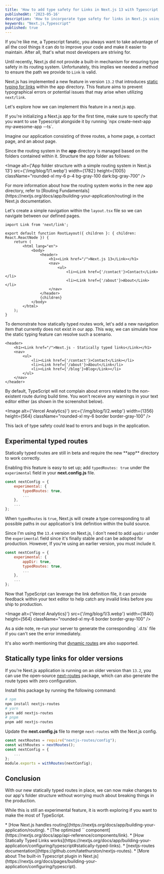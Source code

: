 ```yaml
---
title: 'How to add type safety for Links in Next.js 13 with Typescript'
publishedAt: '2023-05-16'
description: 'How to incorporate type safety for links in Next.js using Typescript and the newly introduced statically typed routes.'
keywords: "Next.js,Typescript"
published: true
---
```

If you're like me, a Typescript fanatic, you always want to take advantage of all the cool things it
can do to improve your code and make it easier to maintain. After all, that's what most developers
are striving for.

Until recently, Next.js did not provide a built-in mechanism for ensuring type safety in its routing
system. Unfortunately, this implies we needed a method to ensure the path we provide to `Link` is valid.

Next.js has implemented a new feature in version `13.2` that introduces
[static typing for links](https://nextjs.org/blog/next-13-2#statically-typed-links) within the app
directory. This feature aims to prevent typographical errors or potential issues that may arise when
utilizing `next/link`.

Let's explore how we can implement this feature in a next.js app.

<Callout type="WARNING">
If you're initializing a Next.js app for the first time, make sure to specify that you want to
use Typescript alongside it by running `npx create-next-app my-awesome-app --ts`.
</Callout>

Imagine our application consisting of three routes, a home page, a contact page, and an about page.

Since the routing system in the **app** directory is managed based on the folders contained within it.
Structure the app folder as follows:

<Image alt={'App folder structure with a simple routing system in Next.js 13'} src={'/img/blog/1/1.webp'} width={1782 } height={1005}
className="rounded-xl my-6 p-4 bg-gray-100 dark:bg-gray-700" />

<Callout type="INFO">
For more information about how the routing system works in the new app directory, refer to
[Routing Fundamentals](https://nextjs.org/docs/app/building-your-application/routing) in the Next.js documentation.
</Callout>

Let's create a simple navigation within the `layout.tsx` file so we can navigate between our defined pages.

```tsx title="app/layout.tsx"
import Link from 'next/link';

export default function RootLayout({ children }: { children: React.ReactNode }) {
	return (
		<html lang="en">
			<body>
				<header>
					<h1><Link href="/">Next.js 13</Link></h1>
					<nav>
						<ul>
							<li><Link href={'/contact'}>Contact</Link></li>
							<li><Link href={'/about'}>About</Link></li>
					</nav>
				</header>
				{children}
			</body>
		</html>
	);
}
```

To demonstrate how statically typed routes work, let's add a new navigation item that currently does not
exist in our app. This way, we can simulate how the static typing feature can resolve such a scenario.

```tsx {7}
<header>
	<h1><Link href="/">Next.js - Statically typed links</Link></h1>
	<nav>
		<ul>
			<li><Link href={'/contact'}>Contact</Link></li>
			<li><Link href={'/about'}>About</Link</li>
			<li><Link href={'/blog'}>Blog</Link></li>
		</ul>
	</nav>
</header>
```

By default, TypeScript will not complain about errors related to the non-existent route during build
time. You won't receive any warnings in your text editor either (as shown in the screenshot below).

<Image alt={'Vercel Analytics}'} src={'/img/blog/1/2.webp'} width={1356} height={564}
className="rounded-xl my-6 border border-gray-100" />

This lack of type safety could lead to errors and bugs in the application.

## Experimental typed routes

<Callout type="WARNING">
Statically typed routes are still in beta and require the new **app** directory to work correctly.
</Callout>

Enabling this feature is easy to set up; add `typedRoutes: true` under the `experimental` field
in your **next.config.js** file.
```js
const nextConfig = {
	experimental: {
		typedRoutes: true,
        ...
	},
    ...
};
```

When `typedRoutes` is `true`, Next.js will create a type corresponding to all possible paths in
our application's link definition within the build source.

Since I'm using the `13.4` version on Next.js, I don't need to add `appDir` under the `experimental` field
since it's finally stable and can be adopted for production. However, If you're using an earlier version,
you must include it.
```js {3}
const nextConfig = {
	experimental: {
        appDir: true,
		typedRoutes: true,
        ...
	},
    ...
};
```
Now that TypeScript can leverage the link definition file, it can provide feedback within your
text editor to help catch any invalid links before you ship to production.

<Image alt={'Vercel Analytics}'} src={'/img/blog/1/3.webp'} width={1840} height={564}
className="rounded-xl my-6 border border-gray-100" />

<Callout type="INFO">
As a side note, re-run your server to generate the corresponding `.d.ts` file if you can't see the error immediately.

It's also worth mentioning that [dynamic routes](https://nextjs.org/docs/app/building-your-application/routing/dynamic-routes) are also supported.
</Callout>

## Statically type links for older versions
If you're Next.js application is running on an older version than `13.2`, you can use the open-source
[next-routes](https://github.com/tatethurston/nextjs-routes) package, which can also generate the route
types with zero configuration.

Install this package by running the following command:
```bash
# npm
npm install nextjs-routes
# yarn
yarn add nextjs-routes
# pnpm
pnpm add nextjs-routes
```

Update the **next.config.js** file to merge `next-routes` with the Next.js config.
```js {1,2,6}
const nextRoutes = require("nextjs-routes/config");
const withRoutes = nextRoutes();
const nextConfig = {
    ...
};
module.exports = withRoutes(nextConfig);
```

## Conclusion

With our new statically typed routes in place, we can now make changes to our app's folder structure without worrying much about breaking things in the production.

While this is still an experimental feature, it is worth exploring if you want to make the most of TypeScript.

<Callout type="RESOURCES">
* [How Next.js handles routing](https://nextjs.org/docs/app/building-your-application/routing).
* [The optimized `<Link>` component](https://nextjs.org/docs/app/api-reference/components/link).
* [How Statically Typed Links works](https://nextjs.org/docs/app/building-your-application/configuring/typescript#statically-typed-links).
* [nextjs-routes documentation](https://github.com/tatethurston/nextjs-routes).
* [More about The built-in Typescript plugin in Next.js](https://nextjs.org/docs/pages/building-your-application/configuring/typescript).
</Callout>
